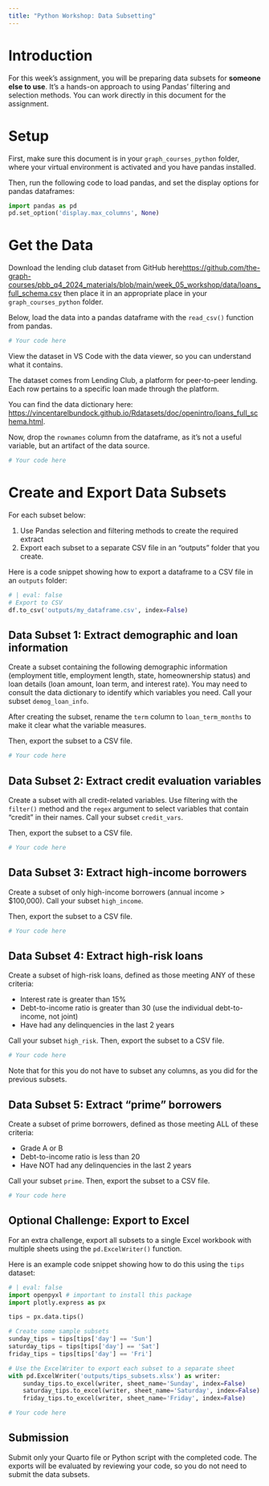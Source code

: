 ```yaml
---
title: "Python Workshop: Data Subsetting"
---
```


# Introduction

For this week's assignment, you will be preparing data subsets for **someone else to use**. It's a hands-on approach to using Pandas' filtering and selection methods. You can work directly in this document for the assignment.

# Setup

First, make sure this document is in your `graph_courses_python` folder, where your virtual environment is activated and you have pandas installed.

Then, run the following code to load pandas, and set the display options for pandas dataframes:

```python
import pandas as pd
pd.set_option('display.max_columns', None)
```

# Get the Data

Download the lending club dataset from GitHub here[https://github.com/the-graph-courses/pbb_q4_2024_materials/blob/main/week_05_workshop/data/loans_full_schema.csv](https://github.com/the-graph-courses/pbb_q4_2024_materials/blob/main/week_05_workshop/data/loans_full_schema.csv) then place it in an appropriate place in your `graph_courses_python` folder.

Below, load the data into a pandas dataframe with the `read_csv()` function from pandas.

```python
# Your code here
```

View the dataset in VS Code with the data viewer, so you can understand what it contains.

The dataset comes from Lending Club, a platform for peer-to-peer lending. Each row pertains to a specific loan made through the platform.

You can find the data dictionary here: [https://vincentarelbundock.github.io/Rdatasets/doc/openintro/loans_full_schema.html](https://vincentarelbundock.github.io/Rdatasets/doc/openintro/loans_full_schema.html).

Now, drop the `rownames` column from the dataframe, as it's not a useful variable, but an artifact of the data source.

```python
# Your code here
```

# Create and Export Data Subsets    

For each subset below:

1) Use Pandas selection and filtering methods to create the required extract
2) Export each subset to a separate CSV file in an "outputs" folder that you create.

Here is a code snippet showing how to export a dataframe to a CSV file in an `outputs` folder:

```python
# | eval: false
# Export to CSV
df.to_csv('outputs/my_dataframe.csv', index=False)
```

## Data Subset 1: Extract demographic and loan information

Create a subset containing the following demographic information (employment title, employment length, state, homeownership status) and loan details (loan amount, loan term, and interest rate). You may need to consult the data dictionary to identify which variables you need. Call your subset `demog_loan_info`.

After creating the subset, rename the `term` column to `loan_term_months` to make it clear what the variable measures.

Then, export the subset to a CSV file.

```python
# Your code here
```

## Data Subset 2: Extract credit evaluation variables

Create a subset with all credit-related variables. Use filtering with the `filter()` method and the `regex` argument to select variables that contain "credit" in their names. Call your subset `credit_vars`.

Then, export the subset to a CSV file.

```python
# Your code here
```

## Data Subset 3: Extract high-income borrowers

Create a subset of only high-income borrowers (annual income > $100,000). Call your subset `high_income`.

Then, export the subset to a CSV file.

```python
# Your code here
```

## Data Subset 4: Extract high-risk loans 

Create a subset of high-risk loans, defined as those meeting ANY of these criteria:

- Interest rate is greater than 15%
- Debt-to-income ratio is greater than 30 (use the individual debt-to-income, not joint)
- Have had any delinquencies in the last 2 years

Call your subset `high_risk`. Then, export the subset to a CSV file.

```python
# Your code here
```

Note that for this you do not have to subset any columns, as you did for the previous subsets.

## Data Subset 5: Extract "prime" borrowers

Create a subset of prime borrowers, defined as those meeting ALL of these criteria:

- Grade A or B
- Debt-to-income ratio is less than 20
- Have NOT had any delinquencies in the last 2 years

Call your subset `prime`. Then, export the subset to a CSV file.

```python
# Your code here
```

## Optional Challenge: Export to Excel

For an extra challenge, export all subsets to a single Excel workbook with multiple sheets using the `pd.ExcelWriter()` function.

Here is an example code snippet showing how to do this using the `tips` dataset:

```python
# | eval: false
import openpyxl # important to install this package
import plotly.express as px

tips = px.data.tips()

# Create some sample subsets
sunday_tips = tips[tips['day'] == 'Sun']
saturday_tips = tips[tips['day'] == 'Sat']
friday_tips = tips[tips['day'] == 'Fri']

# Use the ExcelWriter to export each subset to a separate sheet
with pd.ExcelWriter('outputs/tips_subsets.xlsx') as writer:
    sunday_tips.to_excel(writer, sheet_name='Sunday', index=False)
    saturday_tips.to_excel(writer, sheet_name='Saturday', index=False)
    friday_tips.to_excel(writer, sheet_name='Friday', index=False)
```

```python
# Your code here
```

## Submission

Submit only your Quarto file or Python script with the completed code. The exports will be evaluated by reviewing your code, so you do not need to submit the data subsets.